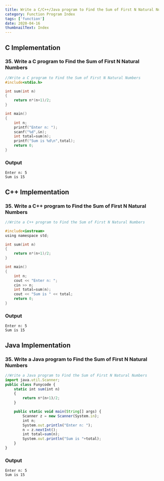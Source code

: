 ```yaml
---
title: Write a C/C++/Java program to Find the Sum of First N Natural Numbers
category: Function Program Index
tags: ['function']
date: 2020-04-16
thumbnailText: Index
---
```


## C Implementation
### 35. Write a C program to Find the Sum of First N Natural Numbers
```c
//Write a C program to Find the Sum of First N Natural Numbers
#include<stdio.h>

int sum(int n)
{
    return n*(n+1)/2;
}

int main()
{
    int n;
    printf("Enter n: ");
    scanf("%d",&n);
    int total=sum(n);
    printf("Sum is %d\n",total);
    return 0;
}
```
### Output
```
Enter n: 5
Sum is 15
```

## C++ Implementation
### 35. Write a C++ program to Find the Sum of First N Natural Numbers
```c
//Write a C++ program to Find the Sum of First N Natural Numbers

#include<iostream>
using namespace std;

int sum(int n)
{
    return n*(n+1)/2;
}

int main()
{
    int n;
    cout << "Enter n: ";
    cin >> n;
    int total=sum(n);
    cout << "Sum is " << total;
    return 0;
}
```
### Output
```
Enter n: 5
Sum is 15
```

## Java Implementation
### 35. Write a Java program to Find the Sum of First N Natural Numbers
```js
//Write a Java program to Find the Sum of First N Natural Numbers
import java.util.Scanner;
public class Funycode {
    static int sum(int n)
    {
        return n*(n+1)/2;
    }

    public static void main(String[] args) {
        Scanner z = new Scanner(System.in);
        int n;
        System.out.println("Enter n: ");
        n = z.nextInt();
        int total=sum(n);
        System.out.println("Sum is "+total);
    }
}
```
### Output
```
Enter n: 5
Sum is 15
```
